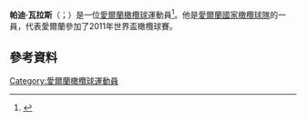 '''帕迪·瓦拉斯'''（{{lang-en|Paddy Wallace}}；{{bd|1979年|8月27日}}）是一位[[愛爾蘭|愛爾蘭]][[橄欖球|橄欖球]]運動員<ref>{{cite web|url=http://news.bbc.co.uk/sport2/hi/rugby_union/7954758.stm|title=2009 Six Nations|date=22 March 2009|work=[[BBC_Sport|BBC Sport]]|accessdate=23 March 2009|archive-date=2019-10-21|archive-url=https://web.archive.org/web/20191021193753/http://news.bbc.co.uk/sport2/hi/rugby_union/7954758.stm|dead-url=no}}</ref>。他是[[愛爾蘭國家橄欖球隊|愛爾蘭國家橄欖球隊]]的一員，代表愛爾蘭參加了2011年世界盃橄欖球賽。
==參考資料==
{{Reflist}}
[[Category:愛爾蘭橄欖球運動員|Category:愛爾蘭橄欖球運動員]]